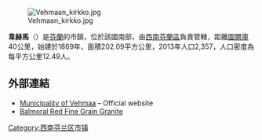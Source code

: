 [[Image:Vehmaan_kirkko.jpg|thumb]]

'''韋赫馬'''（{{lang-fi|Vehmaa}}）是[[芬蘭|芬蘭]]的市鎮，位於該國南部，由[[西南芬蘭區|西南芬蘭區]]負責管轄，距離[[圖爾庫|圖爾庫]]40公里，始建於1869年，面積202.09平方公里，2013年人口2,357，人口密度為每平方公里12.49人。

==外部連結==
{{commonscat|Vehmaa}}
*[http://www.vehmaa.fi/ Municipality of Vehmaa] {{Wayback|url=http://www.vehmaa.fi/ |date=20130721031137 }} – Official website {{fi icon}}
*[https://web.archive.org/web/20070818054957/http://eurasian.com/finland/granite/balmoral_red_fg.html Balmoral Red Fine Grain Granite]

{{Finland-geo-stub}}
[[Category:西南芬兰区市镇|Category:西南芬兰区市镇]]